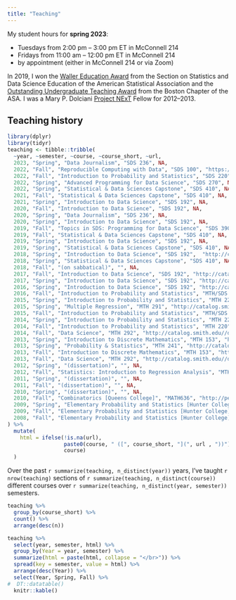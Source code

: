 ```yaml
---
title: "Teaching"
---
```


My student hours for **spring 2023**:

- Tuesdays from 2:00 pm -- 3:00 pm ET in McConnell 214
- Fridays from 11:00 am -- 12:00 pm ET in McConnell 214
- by appointment (either in McConnell 214 or via Zoom)


In 2019, I won the [Waller Education Award](https://www.amstat.org/ASA/Your-Career/Awards/Waller-Awards.aspx) from the Section on Statistics and Data Science Education of the American Statistical Association and the [Outstanding Undergraduate Teaching Award](https://community.amstat.org/bostonchapter/awards/teachingaward) from the Boston Chapter of the ASA. I was a Mary P. Dolciani [Project NExT](http://archives.math.utk.edu/projnext/) Fellow for 2012--2013.

## Teaching history

```r
library(dplyr)
library(tidyr)
teaching <- tibble::tribble(
  ~year, ~semester, ~course, ~course_short, ~url,
  2023, "Spring", "Data Journalism", "SDS 236", NA,
  2022, "Fall", "Reproducible Computing with Data", "SDS 100", "https://smithcollege-sds.github.io/sds100",
  2022, "Fall", "Introduction to Probability and Statistics", "SDS 220", NA,
  2022, "Spring", "Advanced Programming for Data Science", "SDS 270", NA,
  2022, "Spring", "Statistical & Data Sciences Capstone", "SDS 410", NA,
  2021, "Fall", "Statistical & Data Sciences Capstone", "SDS 410", NA,
  2021, "Spring", "Introduction to Data Science", "SDS 192", NA,
  2020, "Fall", "Introduction to Data Science", "SDS 192", NA,
  2020, "Spring", "Data Journalism", "SDS 236", NA,
  2020, "Spring", "Introduction to Data Science", "SDS 192", NA,
  2019, "Fall", "Topics in SDS: Programming for Data Science", "SDS 390", NA,
  2019, "Fall", "Statistical & Data Sciences Capstone", "SDS 410", NA,
  2019, "Spring", "Introduction to Data Science", "SDS 192", NA,
  2019, "Spring", "Statistical & Data Sciences Capstone", "SDS 410", NA,
  2018, "Spring", "Introduction to Data Science", "SDS 192",  "http://catalog.smith.edu//detail.php?term=201703&crn=41556",
  2018, "Spring", "Statistical & Data Sciences Capstone", "SDS 410", NA,
  2018, "Fall", "(on sabbatical)", "", NA,
  2017, "Fall", "Introduction to Data Science", "SDS 192", "http://catalog.smith.edu//detail.php?term=201801&crn=10672",
  2017, "Spring", "Introduction to Data Science", "SDS 192", "http://catalog.smith.edu//detail.php?term=201703&crn=41556",
  2016, "Spring", "Introduction to Data Science", "SDS 192", "http://catalog.smith.edu//detail.php?term=201603&crn=41556",
  2016, "Fall", "Introduction to Probability and Statistics", "MTH/SDS 220", "http://catalog.smith.edu//detail.php?term=201701&crn=20902",
  2015, "Spring", "Introduction to Probability and Statistics", "MTH 220", "http://catalog.smith.edu//detail.php?term=201503&crn=40598",
  2015, "Spring", "Multiple Regression", "MTH 291", "http://catalog.smith.edu//detail.php?term=201503&crn=40560",
  2015, "Fall", "Introduction to Probability and Statistics", "MTH/SDS 220", "http://catalog.smith.edu//detail.php?term=201601&crn=20902", 
  2014, "Spring", "Introduction to Probability and Statistics", "MTH 220", "http://catalog.smith.edu//detail.php?term=201403&crn=40598", 
  2014, "Fall", "Introduction to Probability and Statistics", "MTH 220", "http://catalog.smith.edu//detail.php?term=201501&crn=20218", 
  2014, "Fall", "Data Science", "MTH 292", "http://catalog.smith.edu//detail.php?term=201501&crn=20053",
  2013, "Spring", "Introduction to Discrete Mathematics", "MTH 153", "http://catalog.smith.edu/detail.php?term=201303&crn=30589", 
  2013, "Spring", "Probability & Statistics", "MTH 241", "http://catalog.smith.edu/detail.php?term=201303&crn=40049", 
  2013, "Fall", "Introduction to Discrete Mathematics", "MTH 153", "http://catalog.smith.edu//detail.php?term=201401&crn=10838", 
  2013, "Fall", "Data Science", "MTH 292", "http://catalog.smith.edu//detail.php?term=201401&crn=20053",
  2012, "Spring", "(dissertation)", "", NA,
  2012, "Fall", "Statistics: Introduction to Regression Analysis", "MTH 247", "http://catalog.smith.edu/detail.php?term=201301&crn=19319",
  2011, "Spring", "(dissertation)", "", NA,
  2011, "Fall", "(dissertation)", "", NA,
  2010, "Spring", "(dissertation)", "", NA, 
  2010, "Fall", "Combinatorics [Queens College]", "MATH636", "http://people.qc.cuny.edu/faculty/christopher.hanusa/courses/636fa10/Pages/default.aspx",
  2009, "Spring", "Elementary Probability and Statistics [Hunter College]", "STAT113", "http://math.hunter.cuny.edu/courses.shtml", 
  2009, "Fall", "Elementary Probability and Statistics [Hunter College]", "STAT113", "http://math.hunter.cuny.edu/courses.shtml", 
  2008, "Fall", "Elementary Probability and Statistics [Hunter College]", "STAT113", "http://math.hunter.cuny.edu/courses.shtml", 
) %>%
  mutate(
    html = ifelse(!is.na(url), 
                  paste0(course, " ([", course_short, "](", url , "))"), 
                  course)
  )
```

Over the past `r summarize(teaching, n_distinct(year))` years, I've taught `r nrow(teaching)` sections of `r summarize(teaching, n_distinct(course))` different courses over `r summarize(teaching, n_distinct(year, semester))` semesters. 

```r
teaching %>%
  group_by(course_short) %>%
  count() %>%
  arrange(desc(n))
```


```r
teaching %>%
  select(year, semester, html) %>%
  group_by(Year = year, semester) %>%
  summarize(html = paste(html, collapse = "</br>")) %>%
  spread(key = semester, value = html) %>%
  arrange(desc(Year)) %>%
  select(Year, Spring, Fall) %>%
#  DT::datatable()
  knitr::kable()
```
